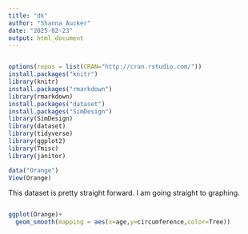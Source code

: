 ---
title: "dk"
author: "Shanna Aucker"
date: "2025-02-23"
output: html_document
---

```
```
```{r}
options(repos = list(CRAN="http://cran.rstudio.com/"))
install.packages("knitr")
library(knitr)
install.packages("rmarkdown")
library(rmarkdown)
install.packages("dataset")
install.packages("SimDesign")
library(SimDesign)
library(dataset)
library(tidyverse)
library(ggplot2)
library(Tmisc)
library(janitor)
```

```{r}
data("Orange")
View(Orange)
```

This dataset is pretty straight forward. I am going straight to graphing.
```{r}
```


```{r}
ggplot(Orange)+
  geom_smooth(mapping = aes(x=age,y=circumference,color=Tree))
```



